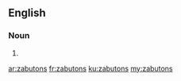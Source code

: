 ==English==

===Noun===
{{head|en|plural}}

# {{plural of|zabuton|lang=en|nocat=1}}

[[ar:zabutons]]
[[fr:zabutons]]
[[ku:zabutons]]
[[my:zabutons]]